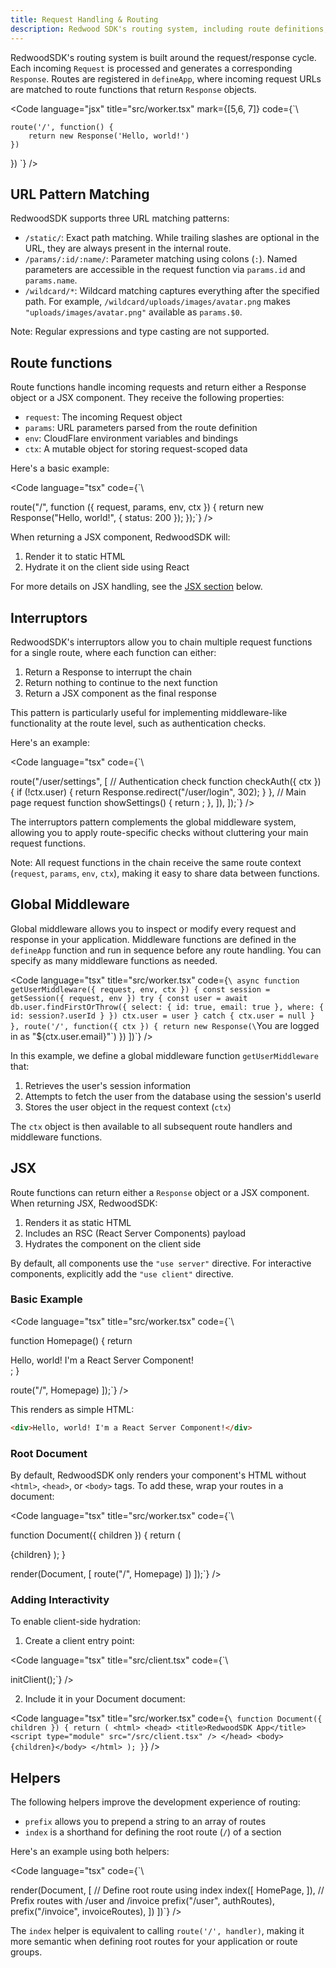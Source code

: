 ```yaml
---
title: Request Handling & Routing
description: Redwood SDK's routing system, including route definitions, request handling, and nested routing patterns
---
```



RedwoodSDK's routing system is built around the request/response cycle.
Each incoming `Request` is processed and generates a corresponding `Response`.
Routes are registered in `defineApp`, where incoming request URLs are matched to route functions that return `Response` objects.

<Code 
  language="jsx" 
  title="src/worker.tsx" 
  mark={[5,6, 7]}
  code={`\

    route('/', function() {
        return new Response('Hello, world!')
    })
})
`} />

## URL Pattern Matching

RedwoodSDK supports three URL matching patterns:

- `/static/`: Exact path matching. While trailing slashes are optional in the URL, they are always present in the internal route.
- `/params/:id/:name/`: Parameter matching using colons (`:`). Named parameters are accessible in the request function via `params.id` and `params.name`.
- `/wildcard/*`: Wildcard matching captures everything after the specified path. For example, `/wildcard/uploads/images/avatar.png` makes `"uploads/images/avatar.png"` available as `params.$0`.

Note: Regular expressions and type casting are not supported.

## Route functions

Route functions handle incoming requests and return either a Response object or a JSX component. They receive the following properties:

- `request`: The incoming Request object
- `params`: URL parameters parsed from the route definition
- `env`: CloudFlare environment variables and bindings
- `ctx`: A mutable object for storing request-scoped data

Here's a basic example:

<Code
  language="tsx"
  code={`\

route("/", function ({ request, params, env, ctx }) {
return new Response("Hello, world!", { status: 200 });
});`} />

When returning a JSX component, RedwoodSDK will:

1. Render it to static HTML
2. Hydrate it on the client side using React

For more details on JSX handling, see the [JSX section](#jsx) below.

## Interruptors

RedwoodSDK's interruptors allow you to chain multiple request functions for a single route, where each function can either:

1. Return a Response to interrupt the chain
2. Return nothing to continue to the next function
3. Return a JSX component as the final response

This pattern is particularly useful for implementing middleware-like functionality at the route level, such as authentication checks.

Here's an example:

<Code
  language="tsx"
  code={`\

  route("/user/settings", [
    // Authentication check
    function checkAuth({ ctx }) {
      if (!ctx.user) {
        return Response.redirect("/user/login", 302);
      }
    },
    // Main page request
    function showSettings() {
      return <UserSettingsPage />;
    },
  ]),
]);`} />

The interruptors pattern complements the global middleware system, allowing you to apply route-specific checks without cluttering your main request functions.

Note: All request functions in the chain receive the same route context (`request`, `params`, `env`, `ctx`), making it easy to share data between functions.

## Global Middleware

Global middleware allows you to inspect or modify every request and response in your application. Middleware functions are defined in the `defineApp` function and run in sequence before any route handling. You can specify as many middleware functions as needed.

<Code
  language="tsx"
  title="src/worker.tsx"
  code={`\
  async function getUserMiddleware({ request, env, ctx }) {
    const session = getSession({ request, env })
    try {
      const user = await db.user.findFirstOrThrow({
        select: {
          id: true,
          email: true
        },
        where: {
          id: session?.userId
        }
      })
      ctx.user = user
    } catch {
      ctx.user = null
    }
  },
  route('/', function({ ctx }) {
    return new Response(\`You are logged in as "\${ctx.user.email}"\`)
  })
])`}
/>

In this example, we define a global middleware function `getUserMiddleware` that:

1. Retrieves the user's session information
2. Attempts to fetch the user from the database using the session's userId
3. Stores the user object in the request context (`ctx`)

The `ctx` object is then available to all subsequent route handlers and middleware functions.

## JSX

Route functions can return either a `Response` object or a JSX component. When returning JSX, RedwoodSDK:

1. Renders it as static HTML
2. Includes an RSC (React Server Components) payload
3. Hydrates the component on the client side

By default, all components use the `"use server"` directive. For interactive components, explicitly add the `"use client"` directive.

### Basic Example

<Code
  language="tsx"
  title="src/worker.tsx"
  code={`\

function Homepage() {
return <div>Hello, world! I'm a React Server Component!</div>;
}

  route("/", Homepage)
]);`} />

This renders as simple HTML:

```html
<div>Hello, world! I'm a React Server Component!</div>
```

### Root Document

By default, RedwoodSDK only renders your component's HTML without `<html>`, `<head>`, or `<body>` tags. To add these, wrap your routes in a document:

<Code
  language="tsx"
  title="src/worker.tsx"
  code={`\

function Document({ children }) {
return (

<html>
  <head>
    <title>RedwoodSDK App</title>
  </head>
  <body>{children}</body>
</html>
); }

  render(Document, [
    route("/", Homepage)
  ])
]);`} />

### Adding Interactivity

To enable client-side hydration:

1. Create a client entry point:

<Code
  language="tsx"
  title="src/client.tsx"
  code={`\

initClient();`} />

2. Include it in your Document document:

<Code
  language="tsx"
  title="src/worker.tsx"
  code={`\
function Document({ children }) {
  return (
    <html>
      <head>
        <title>RedwoodSDK App</title>
        <script type="module" src="/src/client.tsx" />
      </head>
      <body>{children}</body>
    </html>
  );
}`}
/>

## Helpers

The following helpers improve the development experience of routing:

- `prefix` allows you to prepend a string to an array of routes
- `index` is a shorthand for defining the root route (`/`) of a section

Here's an example using both helpers:

<Code
  language="tsx"
  code={`\

  render(Document, [
    // Define root route using index
    index([
      HomePage,
    ]),
    // Prefix routes with /user and /invoice
    prefix("/user", authRoutes),
    prefix("/invoice", invoiceRoutes),
  ])
])`} />

The `index` helper is equivalent to calling `route('/', handler)`, making it more semantic when defining root routes for your application or route groups.
